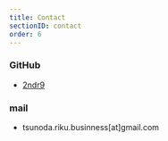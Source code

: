 ```yaml
---
title: Contact
sectionID: contact
order: 6
---
```


### GitHub

- <a href="https://github.com/2ndr9" target="_blank" rel="noopener noreferrer">
    2ndr9
  </a>

### mail

- tsunoda.riku.businness[at]gmail.com
